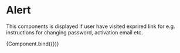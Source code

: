 
<Meta title="Modules/Alert" component={Alert} />

# Alert

This components is displayed if user have visited exprired link for e.g. instructions for changing password, activation email etc.


<Canvas>
  <Story
    name="Alert"
    args={{
      alertText: "I`m an alert.",
    }}
  >
    {Component.bind({})}
  </Story>
</Canvas>
